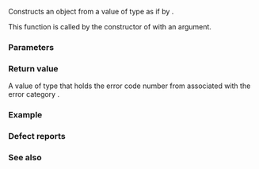 {{cpp/title|make_error_code{{dsc small|(std::io_errc)}}}}
{{cpp/io/io_errc/navbar}}
{{ddcl|header=ios|since=c++11|
std::error_code make_error_code( std::io_errc e ) noexcept;
}}

Constructs an {{lc|std::error_code}} object from a value of type {{lc|std::io_errc}} as if by {{c|return std::error_code(static_cast&lt;int&gt;(e), std::iostream_category())}}.

This function is called by the constructor of {{lc|std::error_code}} with an {{lc|std::io_errc}} argument.

===Parameters===
{{par begin}}
{{par|e|error code number}}
{{par end}}

===Return value===
A value of type {{lc|std::error_code}} that holds the error code number from {{c|e}} associated with the error category {{c|"iostream"}}.

===Example===
{{example
|code=
#include &lt;iostream&gt;
#include &lt;system_error&gt;

int main()
{
    std::error_code ec = std::make_error_code(std::io_errc::stream);
    
    // This works because of the overloaded method
    //    and the is_error_code_enum specialization.
    ec = std::io_errc::stream;
    
    std::cout &lt;&lt; "Error code from io_errc::stream has category "
              &lt;&lt; ec.category().name() &lt;&lt; '\n';
}
|output=
Error code from io_errc::stream has category iostream
}}

===Defect reports===
{{dr list begin}}
{{dr list item|wg=lwg|dr=2087|std=C++11|before={{tt|make_error_code(io_errc)}} was not declared {{c/core|noexcept}}|after=declared {{c/core|noexcept}}}}
{{dr list end}}

===See also===
{{dsc begin}}
{{dsc inc|cpp/error/dsc error_code}}
{{dsc inc|cpp/io/dsc io_errc}}
{{dsc inc|cpp/error/errc/dsc make_error_code}}
{{dsc inc|cpp/thread/future_errc/dsc make_error_code}}
{{dsc end}}

{{langlinks|de|es|fr|it|ja|pt|ru|zh}}